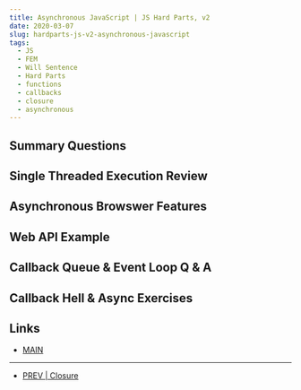 ```yaml
---
title: Asynchronous JavaScript | JS Hard Parts, v2
date: 2020-03-07
slug: hardparts-js-v2-asynchronous-javascript
tags:
  - JS
  - FEM
  - Will Sentence
  - Hard Parts
  - functions
  - callbacks
  - closure
  - asynchronous
---
```


## Summary Questions

## Single Threaded Execution Review

## Asynchronous Browswer Features

## Web API Example

## Callback Queue & Event Loop Q & A

## Callback Hell & Async Exercises


## Links
- [MAIN](/hardparts-js-v2-main)
----
- [PREV | Closure](/hardparts-js-v2-closure)